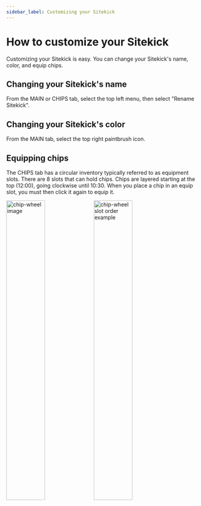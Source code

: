 ```yaml
---
sidebar_label: Customizing your Sitekick
---
```


# How to customize your Sitekick
Customizing your Sitekick is easy.  You can change your Sitekick's name, color, and equip chips.

## Changing your Sitekick's name
From the MAIN or CHIPS tab, select the top left menu, then select "Rename Sitekick".

## Changing your Sitekick's color
From the MAIN tab, select the top right paintbrush icon.

## Equipping chips
The CHIPS tab has a circular inventory typically referred to as equipment slots.  There are 8 slots that can hold chips.  Chips are layered starting at the top (12:00), going clockwise until 10:30.  When you place a chip in an equip slot, you must then click it again to equip it.

<p style={{ display: "flex", justifyContent: "space-between"}}>
    <img src="/img/wiki/tutorials/equipping_chips/chip_wheel.png" width="45%" alt="chip-wheel image" />
    <img src="/img/wiki/tutorials/equipping_chips/slot_order.png" width="45%" alt="chip-wheel slot order example"/>
</p>
